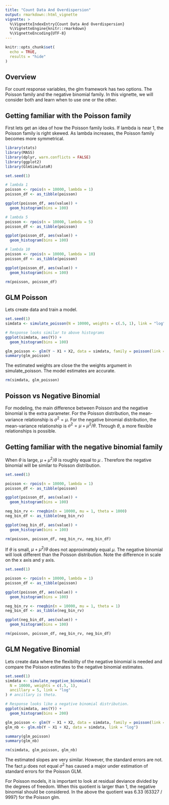 ```yaml
---
title: "Count Data And Overdispersion"
output: rmarkdown::html_vignette
vignette: >
  %\VignetteIndexEntry{Count Data And Overdispersion}
  %\VignetteEngine{knitr::rmarkdown}
  %\VignetteEncoding{UTF-8}
---
```


```r
knitr::opts_chunk$set(
  echo = TRUE,
  results = "hide"
)
```

## Overview

For count response variables, the glm framework has two options. The Poisson family and the negative binomial family. In this vignette, we will consider both and learn when to use one or the other.


## Getting familiar with the Poisson family

First lets get an idea of how the Poisson family looks. If lambda is near 1, the Poisson family is right skewed. As lambda increases, the Poisson family becomes more symmetrical. 

```r
library(stats)
library(MASS)
library(dplyr, warn.conflicts = FALSE)
library(ggplot2)
library(GlmSimulatoR)

set.seed(1)

# lambda 1
poisson <- rpois(n = 10000, lambda = 1)
poisson_df <- as_tibble(poisson)

ggplot(poisson_df, aes(value)) +
  geom_histogram(bins = 100)

# lambda 5
poisson <- rpois(n = 10000, lambda = 5)
poisson_df <- as_tibble(poisson)

ggplot(poisson_df, aes(value)) +
  geom_histogram(bins = 100)

# lambda 10
poisson <- rpois(n = 10000, lambda = 10)
poisson_df <- as_tibble(poisson)

ggplot(poisson_df, aes(value)) +
  geom_histogram(bins = 100)
```

```r
rm(poisson, poisson_df)
```


## GLM Poisson
Lets create data and train a model. 

```r
set.seed(1)
simdata <- simulate_poisson(N = 10000, weights = c(.5, 1), link = "log")

# Response looks similar to above histograms
ggplot(simdata, aes(Y)) +
  geom_histogram(bins = 100)

glm_poisson <- glm(Y ~ X1 + X2, data = simdata, family = poisson(link = "log"))
summary(glm_poisson)
```

The estimated weights are close the the weights argument in simulate_poisson. The model estimates are accurate.

```r
rm(simdata, glm_poisson)
```

## Poisson vs Negative Binomial
For modeling, the main difference between Poisson and the negative binomial is the extra parameter. For the Poisson distribution, the mean-variance relationship is $\sigma^2 =\mu$. For the negative binomial  distribution, the mean-variance relationship is $\sigma^2 = \mu + \mu^2/\theta$.  Through $\theta$, a more flexible relationships is possible.

## Getting familiar with the negative binomial family
When $\theta$ is large, $\mu + \mu^2/\theta$ is roughly equal to $\mu$ . Therefore the negative binomial will be similar to Poisson distribution.

```r
set.seed(1)

poisson <- rpois(n = 10000, lambda = 1)
poisson_df <- as_tibble(poisson)

ggplot(poisson_df, aes(value)) +
  geom_histogram(bins = 100)

neg_bin_rv <- rnegbin(n = 10000, mu = 1, theta = 1000)
neg_bin_df <- as_tibble(neg_bin_rv)

ggplot(neg_bin_df, aes(value)) +
  geom_histogram(bins = 100)
```

```r
rm(poisson, poisson_df, neg_bin_rv, neg_bin_df)
```


If $\theta$ is small, $\mu + \mu^2/\theta$ does not approximately equal $\mu$. The negative binomial will look different than the Poisson distribution. Note the difference in scale on the x axis and y axis.


```r
set.seed(1)

poisson <- rpois(n = 10000, lambda = 1)
poisson_df <- as_tibble(poisson)

ggplot(poisson_df, aes(value)) +
  geom_histogram(bins = 100)

neg_bin_rv <- rnegbin(n = 10000, mu = 1, theta = 1)
neg_bin_df <- as_tibble(neg_bin_rv)

ggplot(neg_bin_df, aes(value)) +
  geom_histogram(bins = 100)
```

```r
rm(poisson, poisson_df, neg_bin_rv, neg_bin_df)
```

## GLM Negative Binomial
Lets create data where the flexibility of the negative binomial is needed and compare the Poisson estimates to the negative binomial estimates. 

```r
set.seed(1)
simdata <- simulate_negative_binomial(
  N = 10000, weights = c(.5, 1),
  ancillary = 5, link = "log"
) # ancillary is theta.

# Response looks like a negative binomial distribution.
ggplot(simdata, aes(Y)) +
  geom_histogram(bins = 200)

glm_poisson <- glm(Y ~ X1 + X2, data = simdata, family = poisson(link = "log"))
glm_nb <- glm.nb(Y ~ X1 + X2, data = simdata, link = "log")

summary(glm_poisson)
summary(glm_nb)
```

```r
rm(simdata, glm_poisson, glm_nb)
```
The estimated slopes are very similar. However, the standard errors are not. The fact $\mu$ does not equal $\sigma^2$ has caused a major under estimation of standard errors for the Poisson GLM.

For Poisson models, it is important to look at residual deviance divided by the degrees of freedom. When this quotient is larger than 1, the negative binomial should be considered. In the above the quotient was 6.33 (63327 / 9997) for the Poisson glm.
